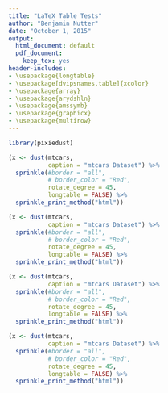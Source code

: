 ```yaml
---
title: "LaTeX Table Tests"
author: "Benjamin Nutter"
date: "October 1, 2015"
output:
  html_document: default
  pdf_document:
    keep_tex: yes
header-includes:
- \usepackage{longtable}
- \usepackage[dvipsnames,table]{xcolor}
- \usepackage{array}
- \usepackage{arydshln}
- \usepackage{amssymb}
- \usepackage{graphicx}
- \usepackage{multirow}
---
```


```r
library(pixiedust)

(x <- dust(mtcars,
           caption = "mtcars Dataset") %>%
  sprinkle(#border = "all",
           # border_color = "Red",
           rotate_degree = 45,
           longtable = FALSE) %>%
  sprinkle_print_method("html"))

(x <- dust(mtcars,
           caption = "mtcars Dataset") %>%
  sprinkle(#border = "all",
           # border_color = "Red",
           rotate_degree = 45,
           longtable = FALSE) %>%
  sprinkle_print_method("html"))

(x <- dust(mtcars,
           caption = "mtcars Dataset") %>%
  sprinkle(#border = "all",
           # border_color = "Red",
           rotate_degree = 45,
           longtable = FALSE) %>%
  sprinkle_print_method("html"))

(x <- dust(mtcars,
           caption = "mtcars Dataset") %>%
  sprinkle(#border = "all",
           # border_color = "Red",
           rotate_degree = 45,
           longtable = FALSE) %>%
  sprinkle_print_method("html"))
```

